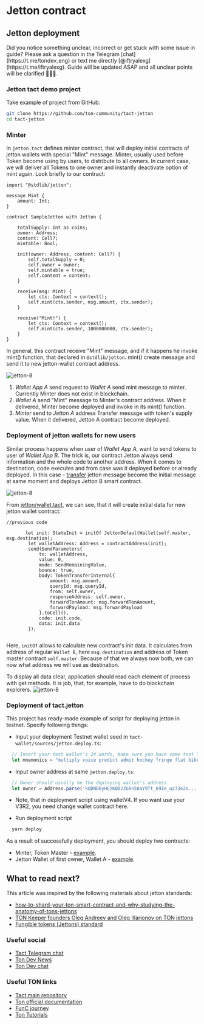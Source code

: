 
# Jetton contract
## Jetton deployment
<Callout type="warning">
Did you notice something unclear, incorrect or get stuck with some issue in guide? Please ask a question in the Telegram [chat](https://t.me/tondev_eng) or text me directly [@iftryalexg](https://t.me/iftryalexg). Guide will be updated ASAP and all unclear points will be clarified 🚒💦🔥.
</Callout>

### Jetton tact demo project

Take example of project from GitHub:

```bash
git clone https://github.com/ton-community/tact-jetton
cd tact-jetton
```

### Minter
In `jetton.tact` defines minter contract, that will deploy initial contracts of jetton wallets with special "Mint" message.
Minter, usually used before Token become using by users, to distribute to all owners. In current case, we will deliver all Tokens to one owner and instantly deactivate option of mint again.
Look briefly to our contract:


```tact
import "@stdlib/jetton";

message Mint {
    amount: Int;
}

contract SampleJetton with Jetton {

    totalSupply: Int as coins;
    owner: Address;
    content: Cell?;
    mintable: Bool;

    init(owner: Address, content: Cell?) {
        self.totalSupply = 0;
        self.owner = owner;
        self.mintable = true;
        self.content = content;
    }

    receive(msg: Mint) {
        let ctx: Context = context();
        self.mint(ctx.sender, msg.amount, ctx.sender);
    }

    receive("Mint!") {
        let ctx: Context = context();
        self.mint(ctx.sender, 1000000000, ctx.sender);
    }
}
```
In general, this contract receive "Mint" message, and if it happens he invoke mint() function,
that declared in `@stdlib/jetton`. mint() create message and send it to new jetton-wallet contract address.

![jetton-8](public/tact-jetton/tact-jetton-9.png)
1. _Wallet App A_ send request to _Wallet A_ send mint message to minter. Currently Minter does not exist in blockchain.
2. _Wallet A_ send "Mint" message to Minter's contract address. When it delivered, Minter become deployed and invoke in its mint() function.
3. _Minter_ send to _Jetton A_ address Transfer message with token's supply value. When it delivered, Jetton A contract become deployed.

### Deployment of jetton wallets for new users
Similar process happens when user of _Wallet App A_, want to send tokens to user of _Wallet App B_.
The trick is, our contract Jetton always send information and the whole code to another address. When it comes to destination, code executes and from case was it deployed before or already deployed.
In this case - [transfer](https://github.com/ton-core/tact/blob/main/stdlib/libs/jetton/messages.tact#L1) jetton message become the initial message at same moment and deploys Jetton B smart contract.

![jetton-8](public/tact-jetton/tact-jetton-10.png)

From [jetton/wallet.tact](https://github.com/ton-core/tact/blob/main/stdlib/libs/jetton/wallet.tact#L38), we can see, that it will create initial data for new jetton wallet contract:

```tact
//previous code

       let init: StateInit = initOf JettonDefaultWallet(self.master, msg.destination);
        let walletAddress: Address = contractAddress(init);
        send(SendParameters{
            to: walletAddress, 
            value: 0,
            mode: SendRemainingValue, 
            bounce: true,
            body: TokenTransferInternal{
                amount: msg.amount,
                queryId: msg.queryId,
                from: self.owner,
                responseAddress: self.owner,
                forwardTonAmount: msg.forwardTonAmount,
                forwardPayload: msg.forwardPayload
            }.toCell(),
            code: init.code,
            data: init.data
        });
        
```

Here, `initOf` allows to calculate new contract's init data.
It calculates from address of regular `Wallet B`, here `msg.destination` and address of Token master contract `self.master`. Because of that we always now both, we can now what address we will use as destination.


To display all data clear, application should read each element of process with get methods. It is job, that, for example, have to do blockchain explorers.
![jetton-8](public/tact-jetton/tact-jetton-11.png)

### Deployment of tact.jetton

This project has ready-made example of script for deploying jetton in testnet. Specify following things: 

* Input your deployment Testnet wallet seed in `tact-wallet/sources/jetton.deploy.ts`:
```ts
  // Insert your test wallet's 24 words, make sure you have some test Toncoins on its balance. Every deployment spent 0.5 test toncoin.
  let mnemonics = "multiply voice predict admit hockey fringe flat bike napkin child quote piano";
```

* Input owner address at same `jetton.deploy.ts`:
```ts
  // Owner should usually be the deploying wallet's address.
  let owner = Address.parse('kQDND6yHEzKB82ZGRn58aY9Tt_69Ie_uz73e2V...');
```
* Note, that in deployment script using walletV4. If you want use your V3R2, you need change wallet contract here.

* Run deployment script
```bash
  yarn deploy
```

As a result of successfully deployment, you should deploy two contracts:
* Minter, Token Master - [example](https://testnet.ton.cx/address/EQDupHQXvagCZ3RpkeMZ0dQMI2ACY-jowmCZQ_Y84aSqKw-Z).
* Jetton Wallet of first owner, Wallet A - [example](https://testnet.ton.cx/address/EQA7EdSn6hMMwC7g01w2FwtiZuJE7GZCxss7n3MD26nD6S65).


## What to read next?

This article was inspired by the following materials about jetton standards:
* [how-to-shard-your-ton-smart-contract-and-why-studying-the-anatomy-of-tons-jettons](https://blog.ton.org/how-to-shard-your-ton-smart-contract-and-why-studying-the-anatomy-of-tons-jettons)
* [TON Keeper founders Oleg Andreev and Oleg Illarionov on TON jettons](https://www.youtube.com/watch?v=oEO29KmOpv4)
* [Fungible tokens (Jettons) standard](https://github.com/ton-blockchain/TEPs/blob/master/text/0074-jettons-standard.md)

### Useful social
* [Tact Telegram chat](https://t.me/tactlang)
* [Ton Dev News](https://t.me/tondevnews)
* [Ton Dev chat](https://t.me/tondev_eng)

### Useful TON links
* [Tact main repository](https://github.com/ton-core/tact)
* [Ton official documentation](https://ton.org/docs/)
* [FunC journey](https://blog.ton.org/func-journey)
* [Ton Tutorials](https://ton-community.github.io/tutorials/01-wallet/)